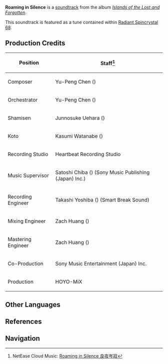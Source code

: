 {{Soundtrack Infobox
|title          =
|image          = Islands of the Lost and Forgotten.png
|album          = Islands of the Lost and Forgotten
|disc           = 1
|number         = 09
|featured       =
|featured2      =
|featured3      =
|featured_disc  =
|featured_disc2 =
|featured_disc3 =
|youtube_id     = Zp7QjGk4Vco
|youtube_time   = 1
|spotify_id     = 5Ut8uhVPpjhdaXbjnUDpUj
|played_in      = Seirai Island
|during         = [[Seirai Island]]
|domain         =
|previous       = What Now Remains
|next           = Lonely Journey
}}
'''Roaming in Silence''' is a [[soundtrack]] from the album ''[[Islands of the Lost and Forgotten]]''.

This soundtrack is featured as a tune contained within [[Radiant Spincrystal 68]].

==Production Credits==
{| class="wikitable" style="text-align:left; height:0.5em"
! Position
! Staff<ref>NetEase Cloud Music: [https://music.163.com/#/song?id=1937111279 Roaming in Silence 良夜岑寂]</ref>
|-
! Composer
| Yu-Peng Chen ({{zh|陈致逸}})
|-
! Orchestrator
| Yu-Peng Chen ({{zh|陈致逸}})
|-
! Shamisen
| Junnosuke Uehara ({{ja|上原 潤之助}})
|-
! Koto
| Kasumi Watanabe ({{ja|渡邊 香澄}})
|-
! Recording Studio
| Heartbeat Recording Studio
|-
! Music Supervisor
| Satoshi Chiba ({{ja|千葉 智史}}) (Sony Music Publishing (Japan) Inc.)
|-
! Recording Engineer
| Takashi Yoshiba ({{ja|吉羽 貴史}}) (Smart Break Sound)
|-
! Mixing Engineer
| Zach Huang ({{zh|黄巍}})
|-
! Mastering Engineer
| Zach Huang ({{zh|黄巍}})
|-
! Co-Production
| Sony Music Entertainment (Japan) Inc.
|-
! Production
| HOYO-MiX
|}
<!--
==Videos==
<gallery>
</gallery>

==Trivia==
-->

==Other Languages==
{{Other Languages
|en      = Roaming in Silence
|zhs     = 良夜岑寂
|zhs_rm  = Liángyè Cénjì
|zht     = 良夜岑寂
|zht_rm  = Liángyè Cénjí
|zh_tl   = 
|ja      = 月夜の静寂
|ja_rm   = Tsukiyo no Seijaku{{Assumed}}
|ja_tl   = 
|ko      = Roaming in Silence<ref name="RS">{{Ref/Item|Radiant Spincrystal 68|note=Korean, Spanish, French, Russian, Thai, Vietnamese, German, Indonesian, Portuguese, Turkish}}</ref>
|es      = Roaming in Silence<ref name="RS" />
|fr      = Roaming in Silence<ref name="RS" />
|ru      = Roaming in Silence<ref name="RS" />
|th      = Roaming in Silence<ref name="RS" />
|vi      = Màn Đêm Cô Tịch<ref name="RS" />
|de      = Roaming in Silence<ref name="RS" />
|id      = Roaming in Silence<ref name="RS" />
|pt      = Roaming in Silence<ref name="RS" />
|tr      = Roaming in Silence<ref name="RS" />
|it      = 
}}

==References==
{{Reflist}}

==Navigation==
{{Soundtrack Navbox|Islands of the Lost and Forgotten}}